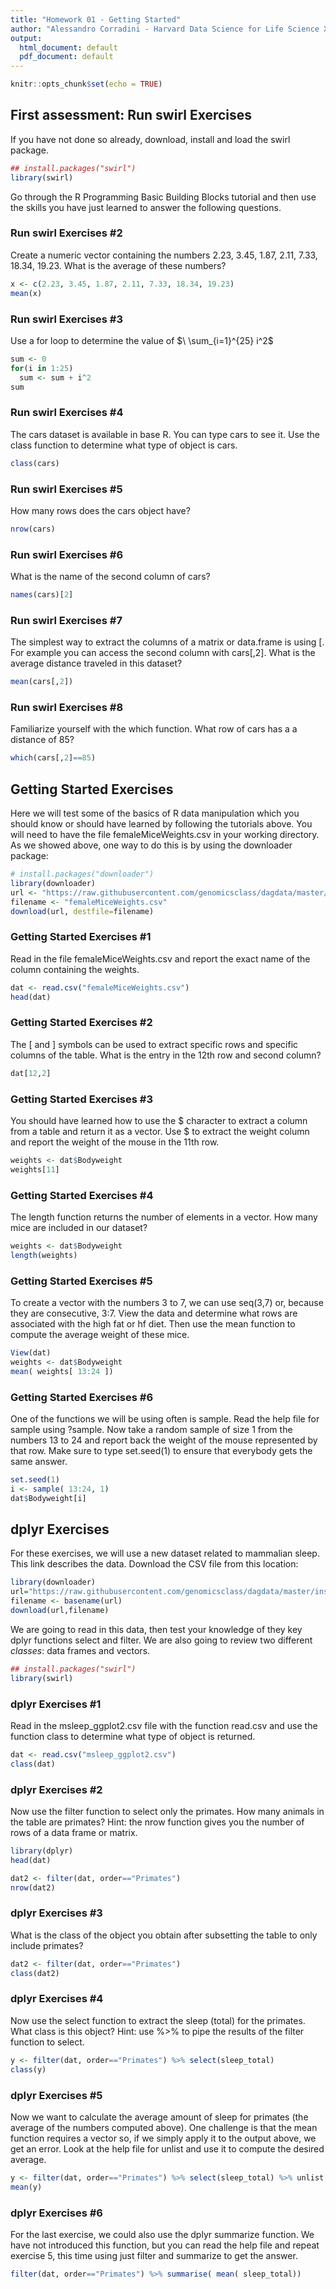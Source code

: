 ```yaml
---
title: "Homework 01 - Getting Started"
author: "Alessandro Corradini - Harvard Data Science for Life Science XSeries"
output:
  html_document: default
  pdf_document: default
---
```


```r
knitr::opts_chunk$set(echo = TRUE)
```

## First assessment: Run swirl Exercises

If you have not done so already, download, install and load the swirl package.

```r
## install.packages("swirl")
library(swirl)
```

Go through the R Programming Basic Building Blocks tutorial and then use the skills you have just learned to answer the following questions.


### Run swirl Exercises #2

Create a numeric vector containing the numbers 2.23, 3.45, 1.87, 2.11, 7.33, 18.34, 19.23. What is the average of these numbers?

```r
x <- c(2.23, 3.45, 1.87, 2.11, 7.33, 18.34, 19.23)
mean(x)
```

### Run swirl Exercises #3

Use a for loop to determine the value of $\ \sum_{i=1}^{25} i^2$

```r
sum <- 0
for(i in 1:25)
  sum <- sum + i^2
sum
```

### Run swirl Exercises #4

The cars dataset is available in base R. You can type cars to see it. Use the class function to determine what type of object is cars.

```r
class(cars)
```
 

### Run swirl Exercises #5

How many rows does the cars object have?

```r
nrow(cars)
```
 

### Run swirl Exercises #6

What is the name of the second column of cars?

```r
names(cars)[2]
```

### Run swirl Exercises #7

The simplest way to extract the columns of a matrix or data.frame is using [. For example you can access the second column with cars[,2]. What is the average distance traveled in this dataset?

```r
mean(cars[,2])
```

### Run swirl Exercises #8

Familiarize yourself with the which function. What row of cars has a a distance of 85?

```r
which(cars[,2]==85)
```

## Getting Started Exercises

Here we will test some of the basics of R data manipulation which you should know or should have learned by following the tutorials above. You will need to have the file femaleMiceWeights.csv in your working directory. As we showed above, one way to do this is by using the downloader package:

```r
# install.packages("downloader")
library(downloader) 
url <- "https://raw.githubusercontent.com/genomicsclass/dagdata/master/inst/extdata/femaleMiceWeights.csv"
filename <- "femaleMiceWeights.csv" 
download(url, destfile=filename)
```

### Getting Started Exercises #1

Read in the file femaleMiceWeights.csv and report the exact name of the column containing the weights.

```r
dat <- read.csv("femaleMiceWeights.csv")
head(dat) 
```

### Getting Started Exercises #2

The [ and ] symbols can be used to extract specific rows and specific columns of the table. What is the entry in the 12th row and second column?

```r
dat[12,2]
```

###  Getting Started Exercises #3

You should have learned how to use the $ character to extract a column from a table and return it as a vector. Use $ to extract the weight column and report the weight of the mouse in the 11th row.

```r
weights <- dat$Bodyweight
weights[11]
```

### Getting Started Exercises #4

The length function returns the number of elements in a vector. How many mice are included in our dataset?

```r
weights <- dat$Bodyweight
length(weights)
```

### Getting Started Exercises #5

To create a vector with the numbers 3 to 7, we can use seq(3,7) or, because they are consecutive, 3:7. View the data and determine what rows are associated with the high fat or hf diet. Then use the mean function to compute the average weight of these mice.

```r
View(dat) 
weights <- dat$Bodyweight
mean( weights[ 13:24 ])
```

### Getting Started Exercises #6

One of the functions we will be using often is sample. Read the help file for sample using ?sample. Now take a random sample of size 1 from the numbers 13 to 24 and report back the weight of the mouse represented by that row. Make sure to type set.seed(1) to ensure that everybody gets the same answer.

```r
set.seed(1)
i <- sample( 13:24, 1)
dat$Bodyweight[i]
```

## dplyr Exercises

For these exercises, we will use a new dataset related to mammalian sleep. This link describes the data. Download the CSV file from this location:

```r
library(downloader)
url="https://raw.githubusercontent.com/genomicsclass/dagdata/master/inst/extdata/msleep_ggplot2.csv"
filename <- basename(url)
download(url,filename)
```

We are going to read in this data, then test your knowledge of they key dplyr functions select and filter. We are also going to review two different _classes_: data frames and vectors.

```r
## install.packages("swirl")
library(swirl)
```

### dplyr Exercises #1

Read in the msleep_ggplot2.csv file with the function read.csv and use the function class to determine what type of object is returned.

```r
dat <- read.csv("msleep_ggplot2.csv")
class(dat)
```

### dplyr Exercises #2

Now use the filter function to select only the primates. How many animals in the table are primates? Hint: the nrow function gives you the number of rows of a data frame or matrix.

```r
library(dplyr)
head(dat)

dat2 <- filter(dat, order=="Primates")
nrow(dat2)
```

### dplyr Exercises #3

What is the class of the object you obtain after subsetting the table to only include primates?

```r
dat2 <- filter(dat, order=="Primates")
class(dat2)
```

### dplyr Exercises #4

Now use the select function to extract the sleep (total) for the primates. What class is this object? Hint: use %>% to pipe the results of the filter function to select.

```r
y <- filter(dat, order=="Primates") %>% select(sleep_total)
class(y)
```

### dplyr Exercises #5

Now we want to calculate the average amount of sleep for primates (the average of the numbers computed above). One challenge is that the mean function requires a vector so, if we simply apply it to the output above, we get an error. Look at the help file for unlist and use it to compute the desired average.

```r
y <- filter(dat, order=="Primates") %>% select(sleep_total) %>% unlist
mean(y)
```

### dplyr Exercises #6

For the last exercise, we could also use the dplyr summarize function. We have not introduced this function, but you can read the help file and repeat exercise 5, this time using just filter and summarize to get the answer.

```r
filter(dat, order=="Primates") %>% summarise( mean( sleep_total))
```
